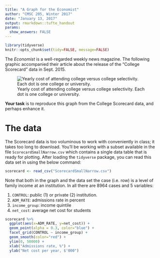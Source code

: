 ```yaml
---
title: "A Graph for the Economist"
author: "CMSC 205, Winter 2017"
date: "January 13, 2017"
output: rmarkdown::tufte_handout
params:
  show_answers: FALSE
---
```


```r
library(tidyverse)
knitr::opts_chunk$set(tidy=FALSE, message=FALSE)
```

The *Economist* is a well-regarded weekly news magazine.  The following graphic accompanied their article about the release of the "College Scorecard" data in Sept. 2015.

\medskip

![Yearly cost of attending college versus college selectivity.  Each dot is one college or university.](20160919_woc701.png)

**Your task** is to reproduce this graph from the College Scorecard data, and perhaps enhance it.

# The data

The Scorecard data is too voluminous to work with conveniently in class; it takes too long to download.  You'll be working with a subset available in the file `ScorecardSmallNarrow.csv` which contains a single data table that is ready for plotting. After loading the `tidyverse` package, you can read this data set in using the below command:

```r
scorecard <- read_csv("ScorecardSmallNarrow.csv")
```

Note that both in the graph and the data set the case (i.e. row) is a level of family income at an institution. In all there are 8964 cases and 5 variables:

1. `CONTROL`: public (1) or private (2) institution. 
#. `ADM_RATE`: admissions rate in percent
#. `income_group`: income quintile
#. `net_cost`: average net cost for students

```r
scorecard %>%
  ggplot(aes(x=ADM_RATE, y=net_cost)) + 
  geom_point(alpha = 0.3, color="blue") + 
  facet_grid(CONTROL ~ income_group) +
  geom_smooth(color="red") + 
  ylim(0, 50000) +
  xlab("Admissions rate, %") +
  ylab("Net cost per year, $'000") 
```
